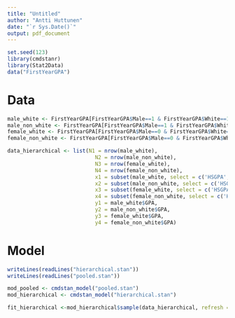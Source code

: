 ---
title: "Untitled"
author: "Antti Huttunen"
date: "`r Sys.Date()`"
output: pdf_document
---
```{r}
set.seed(123)
library(cmdstanr)
library(Stat2Data)
data("FirstYearGPA")
```

# Data

```{r}
male_white <- FirstYearGPA[FirstYearGPA$Male==1 & FirstYearGPA$White==1,]
male_non_white <- FirstYearGPA[FirstYearGPA$Male==1 & FirstYearGPA$White==0,]
female_white <- FirstYearGPA[FirstYearGPA$Male==0 & FirstYearGPA$White==1,]
female_non_white <- FirstYearGPA[FirstYearGPA$Male==0 & FirstYearGPA$White==0,]
```

```{r}
data_hierarchical <- list(N1 = nrow(male_white),
                            N2 = nrow(male_non_white),
                            N3 = nrow(female_white),
                            N4 = nrow(female_non_white),
                            x1 = subset(male_white, select = c('HSGPA', 'SATV', 'SATM','HU','SS')),
                            x2 = subset(male_non_white, select = c('HSGPA', 'SATV', 'SATM','HU','SS')),
                            x3 = subset(female_white, select = c('HSGPA', 'SATV', 'SATM','HU','SS')),
                            x4 = subset(female_non_white, select = c('HSGPA', 'SATV', 'SATM','HU','SS')),
                            y1 = male_white$GPA,
                            y2 = male_non_white$GPA,
                            y3 = female_white$GPA,
                            y4 = female_non_white$GPA)
```


# Model 

```{r}
writeLines(readLines("hierarchical.stan"))
writeLines(readLines("pooled.stan"))
```


```{r}
mod_pooled <- cmdstan_model("pooled.stan")
mod_hierarchical <- cmdstan_model("hierarchical.stan")
```

```{r}
fit_hierarchical <-mod_hierarchical$sample(data_hierarchical, refresh = 2000)
```



